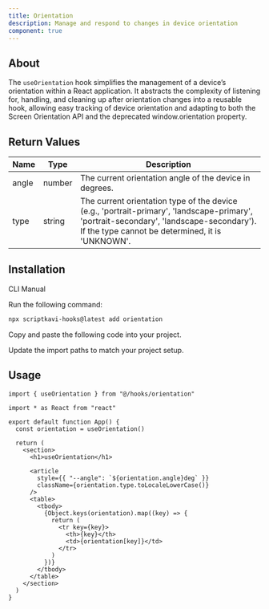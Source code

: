 ```yaml
---
title: Orientation
description: Manage and respond to changes in device orientation
component: true
---
```


## About

The `useOrientation` hook simplifies the management of a device’s orientation within a React application. It abstracts the complexity of listening for, handling, and cleaning up after orientation changes into a reusable hook, allowing easy tracking of device orientation and adapting to both the Screen Orientation API and the deprecated window.orientation property.

## Return Values

| Name  | Type   | Description                                                                                                                                                                                 |
| ----- | ------ | ------------------------------------------------------------------------------------------------------------------------------------------------------------------------------------------- |
| angle | number | The current orientation angle of the device in degrees.                                                                                                                                     |
| type  | string | The current orientation type of the device (e.g., 'portrait-primary', 'landscape-primary', 'portrait-secondary', 'landscape-secondary'). If the type cannot be determined, it is 'UNKNOWN'. |

## Installation

<Tabs defaultValue="cli">

<TabsList>
  <TabsTrigger value="cli">CLI</TabsTrigger>
  <TabsTrigger value="manual">Manual</TabsTrigger>
</TabsList>

<TabsContent value="cli">

<Steps>

<Step>Run the following command:</Step>

```bash
npx scriptkavi-hooks@latest add orientation
```

</Steps>

</TabsContent>

<TabsContent value="manual">

<Steps>

<Step>Copy and paste the following code into your project.</Step>

<ComponentSource name="orientation" />

<Step>Update the import paths to match your project setup.</Step>

</Steps>

</TabsContent>

</Tabs>

## Usage

```tsx
import { useOrientation } from "@/hooks/orientation"
```

```tsx
import * as React from "react"

export default function App() {
  const orientation = useOrientation()

  return (
    <section>
      <h1>useOrientation</h1>

      <article
        style={{ "--angle": `${orientation.angle}deg` }}
        className={orientation.type.toLocaleLowerCase()}
      />
      <table>
        <tbody>
          {Object.keys(orientation).map((key) => {
            return (
              <tr key={key}>
                <th>{key}</th>
                <td>{orientation[key]}</td>
              </tr>
            )
          })}
        </tbody>
      </table>
    </section>
  )
}
```

